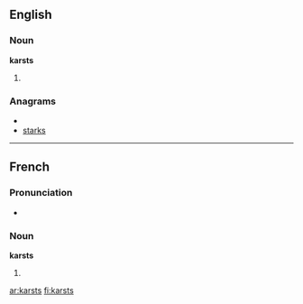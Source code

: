==English==

===Noun===
'''karsts'''

# {{plural of|[[karst]]}}

===Anagrams===
* {{alphagram|akrsst}}
* [[starks#English|starks]]

----

==French==

===Pronunciation===
* {{IPA|/kaʁst/|lang=fr}}

===Noun===
'''karsts'''

# {{plural of|[[karst#French|karst]]|lang=fr}}

[[ar:karsts]]
[[fi:karsts]]